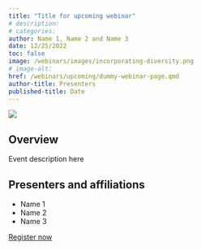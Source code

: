 ```yaml
---
title: "Title for upcoming webinar"
# description:
# categories:
author: Name 1, Name 2 and Name 3
date: 12/25/2022
toc: false
image: /webinars/images/incorporating-diversity.png
# image-alt:
href: /webinars/upcoming/dummy-webinar-page.qmd 
author-title: Presenters
published-title: Date
---
```

<!-- Add flyer image here -->
[![](/webinars/images/incorporating-diversity.png)](add url to registration page here so that flyer is clickable)

## Overview
Event description here

## Presenters and affiliations
* Name 1
* Name 2
* Name 3

<!-- Add url to registration page so that button is clickable -->
[Register now](https://datascijedi.github.io/website/){.button .button1}

<!-- Activate sections below once event becomes a "past webinar" -->
<!-- ## Recording
{{< video https://www.youtube.com/embed/zu95d2gYoTc >}}

## Slides
[![](/webinars/images/incorporating-diversity.png)](https://drive.google.com/file/d/1mKil-a244bGMPzaV6TcpPY74asFbi6no/view) -->